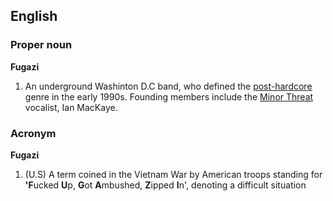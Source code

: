==English==
===Proper noun===
{{wikipedia}}
'''Fugazi'''
#An underground Washinton D.C band, who defined the [[post-hardcore]] genre in the early 1990s. Founding members include the [[Minor Threat]] vocalist, Ian MacKaye.

===Acronym===
{{wikipedia}}
'''Fugazi'''
#(U.S) A term coined in the Vietnam War by American troops standing for ''''F'''ucked '''U'''p, '''G'''ot '''A'''mbushed, '''Z'''ipped '''I'''n', denoting a difficult situation